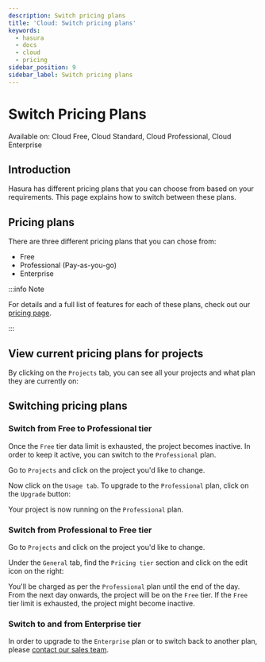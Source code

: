 ```yaml
---
description: Switch pricing plans
title: 'Cloud: Switch pricing plans'
keywords:
  - hasura
  - docs
  - cloud
  - pricing
sidebar_position: 9
sidebar_label: Switch pricing plans
---
```



# Switch Pricing Plans

<div className="badge badge--primary heading-badge">
  Available on: Cloud Free, Cloud Standard, Cloud Professional, Cloud Enterprise
</div>

## Introduction

Hasura has different pricing plans that you can choose from based on your requirements. This page explains how to switch
between these plans.

## Pricing plans

There are three different pricing plans that you can chose from:

- Free
- Professional (Pay-as-you-go)
- Enterprise

:::info Note

For details and a full list of features for each of these plans, check out our
[pricing page](https://hasura.io/pricing/).

:::

## View current pricing plans for projects

By clicking on the `Projects` tab, you can see all your projects and what plan they are currently on:

<Thumbnail src="/img/projects/project-pricing-plans.png" alt="Billing overview" width="1200px" />

## Switching pricing plans

### Switch from **Free** to **Professional** tier

Once the `Free` tier data limit is exhausted, the project becomes inactive. In order to keep it active, you can switch
to the `Professional` plan.

Go to `Projects` and click on the project you'd like to change.

Now click on the `Usage tab`. To upgrade to the `Professional` plan, click on the `Upgrade` button:

<Thumbnail src="/img/projects/upgrade-to-paid-plan.png" alt="Upgrade to the Standard plan" width="1200px" />

Your project is now running on the `Professional` plan.

### Switch from **Professional** to **Free** tier

Go to `Projects` and click on the project you'd like to change.

Under the `General` tab, find the `Pricing tier` section and click on the edit icon on the right:

<Thumbnail src="/img/projects/switch-to-free-plan.png" alt="Switch from Standard to Free tier" width="1200px" />

You'll be charged as per the `Professional` plan until the end of the day. From the next day onwards, the project will
be on the `Free` tier. If the `Free` tier limit is exhausted, the project might become inactive.

### Switch to and from **Enterprise** tier

In order to upgrade to the `Enterprise` plan or to switch back to another plan, please
[contact our sales team](https://hasura.io/contact-us/?type=hasuraenterprise).
